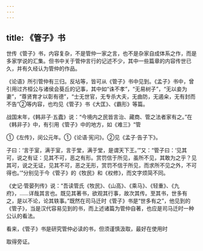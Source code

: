 ```yaml
---
---
---
```

title: 《管子》书
---



世传《管子》书，内容复杂，不是管仲一家之言，也不是杂家自成体系之作，而是多家学说的汇集。但书中关于管仲言行的记述不少，其中一些篇章的内容传世已久，并有久经认为管仲的作品。

《论语》所引管仲有三归。反坫等，皆可从《管子》书中见到。《孟子》书中，曾引用过齐桓公与诸侯会葵丘的记事，其中如“诛不孝”，“无易树子”，“无以妾为妻”，“尊贤育才以彰有德”，“士无世官，无专杀大夫，无曲防，无遏籴，无有封而不告”②等内容，也均见《管子》书《大匡》、《霸形》等篇。

战国末年，《韩非子·五蠹》说：“今境内之民皆言治、藏商、管之法者家有之。”在《韩非子》中，有引用《管子》中的地方，如《难三》“管

①《左传》，闵公元年。①《论语·宪问》。②见《孟子·告子下》。

子曰：‘言于室，满于室，言于堂，满于堂，是谓天下王。’”又：“管子曰：‘见其可，说之有证：见其不可，恶之有形。赏罚信于所见，虽所不见，其敢为之乎？见其可，说之无证，见其不可，恶之无形，赏罚不信于所见，而求所不见之外，不可得也。’”分别见于今《管子》的《牧民》和《权修》，而文字烦简不同。

《史记·管晏列传》说：“吾读管氏《牧民》、《山高》、《乘马》、《轻重》、《九府》，……详哉其言也。既见其著书，欲观其行事，故次其传。至其书，世多有之，是以不论，论其轶事。”既然在司马迁时《管子》书是“世多有之”，他见到的《管子》，当是汉代容易见到的书，而上述诸篇为管仲自著，也应是司马迁时一种公认的看法。

看来，《管子》书是研究管仲必读的书，但须谨慎汲取，最好在使用时

取得旁证。